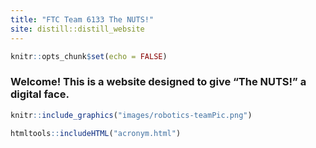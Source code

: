 ```yaml
---
title: "FTC Team 6133 The NUTS!"
site: distill::distill_website
---
```


```r
knitr::opts_chunk$set(echo = FALSE)
```

### Welcome! This is a website designed to give "The NUTS!" a digital face.

```r
knitr::include_graphics("images/robotics-teamPic.png")
```

```r
htmltools::includeHTML("acronym.html")
```

